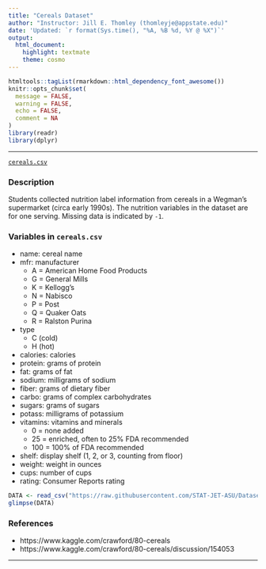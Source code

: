 ```yaml
---
title: "Cereals Dataset"
author: "Instructor: Jill E. Thomley (thomleyje@appstate.edu)"
date: 'Updated: `r format(Sys.time(), "%A, %B %d, %Y @ %X")`'
output: 
  html_document: 
    highlight: textmate
    theme: cosmo
---
```


```r
htmltools::tagList(rmarkdown::html_dependency_font_awesome())
knitr::opts_chunk$set(
  message = FALSE,
  warning = FALSE,
  echo = FALSE,
  comment = NA
)
library(readr)
library(dplyr)
```
<hr>

<i class="fas fa-database"></i> [`cereals.csv`](https://raw.githubusercontent.com/STAT-JET-ASU/Datasets/master/Instructor/cereals.csv)

### Description

Students collected nutrition label information from cereals in a Wegman's supermarket (circa early 1990s). The nutrition variables in the dataset are for one serving. Missing data is indicated by `-1`.

### Variables in `cereals.csv`

* name: cereal name
* mfr: manufacturer
   * A = American Home Food Products
   * G = General Mills
   * K = Kellogg's
   * N = Nabisco
   * P = Post
   * Q = Quaker Oats
   * R = Ralston Purina
* type
   * C (cold)
   * H (hot)
* calories: calories
* protein: grams of protein
* fat: grams of fat
* sodium: milligrams of sodium
* fiber: grams of dietary fiber
* carbo: grams of complex carbohydrates
* sugars: grams of sugars
* potass: milligrams of potassium
* vitamins: vitamins and minerals
   * 0 = none added
   * 25 = enriched, often to 25% FDA recommended
   * 100 = 100% of FDA recommended
* shelf: display shelf (1, 2, or 3, counting from floor)
* weight: weight in ounces
* cups: number of cups
* rating: Consumer Reports rating

```r
DATA <- read_csv("https://raw.githubusercontent.com/STAT-JET-ASU/Datasets/master/Instructor/cereals.csv")
glimpse(DATA)
```

### References

* https://www.kaggle.com/crawford/80-cereals 
* https://www.kaggle.com/crawford/80-cereals/discussion/154053

<hr>
